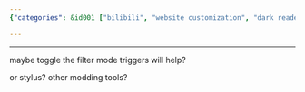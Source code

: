 ```yaml
---
{"categories": &id001 ["bilibili", "website customization", "dark reader", "filter mode toggles", "appearance modification", "tools for website modification", "user solutions"], "category": "Web Customization", "date": "2023-09-29 13:36:40", "description": "This user discusses various ways to customize or modify the appearance of a website called \"bilibili\" using tools like Dark Reader and filter mode toggles.", "tags": *id001, "title": "bilibili dark reader mod"}

---
```


------

maybe toggle the filter mode triggers will help?

or stylus? other modding tools?

